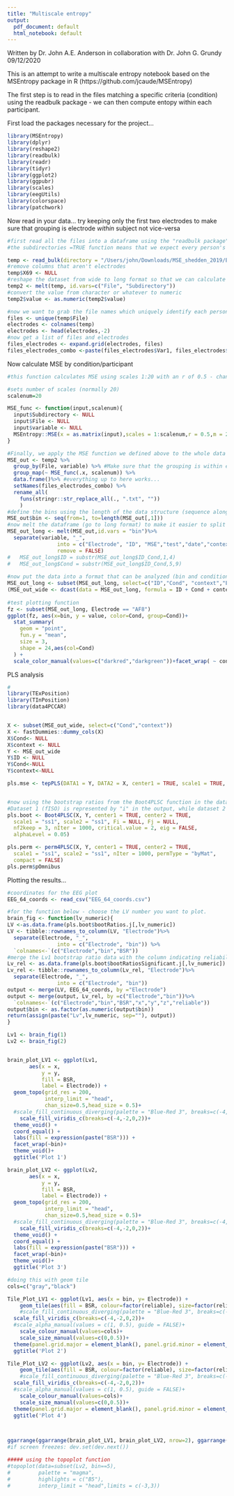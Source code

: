 ```yaml
---
title: "Multiscale entropy"
output:
  pdf_document: default
  html_notebook: default
---
```

Written by Dr. John A.E. Anderson in collaboration with Dr. John G. Grundy
09/12/2020

This is an attempt to write a multiscale entropy notebook based on the MSEntropy package in R (https://github.com/jcaude/MSEntropy)

The first step is to read in the files matching a specific criteria (condition) using the readbulk package - we can then compute entopy within each participant. 

First load the packages necessary for the project...
```r
library(MSEntropy)
library(dplyr)
library(reshape2)
library(readbulk)
library(readr)
library(tidyr)
library(ggplot2)
library(ggpubr)
library(scales)
library(eegUtils)
library(colorspace)
library(patchwork)
```

Now read in your data...
try keeping only the first two electrodes to make sure that grouping is electrode *within* subject not vice-versa
```r
#first read all the files into a dataframe using the "readbulk package"
#the subdirectories =TRUE function means that we expect every person's data to be in a separate subdirectory. We're using the read_table2 function since our data is tab-separated, but we could easily adapt this to read CSV files etc.

temp <- read_bulk(directory = "/Users/john/Downloads/MSE_shedden_2019/BE_ERP_text_files/test2/", extension =".txt", subdirectories = TRUE,fun = read_table2)
#remove columns that aren't electrodes
temp$X69 <- NULL
#reshape the dataset from wide to long format so that we can calculate entropy by variable (electrode)
temp2 <- melt(temp, id.vars=c("File", "Subdirectory"))
#convert the value from character or whatever to numeric
temp2$value <- as.numeric(temp2$value)

#now we want to grab the file names which uniquely identify each person and condition
files <- unique(temp$File)
electrodes <- colnames(temp)
electrodes <- head(electrodes,-2)
#now get a list of files and electrodes
files_electrodes <- expand.grid(electrodes, files)
files_electrodes_combo <-paste(files_electrodes$Var1, files_electrodes$Var2,sep = "_") 
```
Now calculate MSE by condition/participant
```r
#this function calculates MSE using scales 1:20 with an r of 0.5 - change these values if you are interested in looking at this. We've specified that input$subdirectory is NULL and input$File is NULL which removes these non-numeric inputs before calculating MSE

#sets number of scales (normally 20)
scalenum=20

MSE_func <- function(input,scalenum){
  input$Subdirectory <- NULL
  input$File <- NULL
  input$variable <- NULL
  MSEntropy::MSE(x = as.matrix(input),scales = 1:scalenum,r = 0.5,m = 2)
}

#Finally, we apply the MSE function we defined above to the whole data frame (temp), but specify that the function should be applied within each File (the group_by File command). We then specify that we want the output to be a dataframe and that the names should be the unique file identifiers.
MSE_out <- temp2 %>%
  group_by(File, variable) %>% #Make sure that the grouping is within electrode and within subject (variable = electrode)
  group_map(~ MSE_func(.x, scalenum)) %>%
  data.frame()%>% #everything up to here works...
  setNames(files_electrodes_combo) %>%
  rename_all(
    funs(stringr::str_replace_all(., ".txt", ""))
    )
#define the bins using the length of the data structure (sequence along from 1 to length of data frame & add this variable to the output)
MSE_out$bin <- seq(from=1, to=length(MSE_out[,1]))
#now melt the dataframe (go to long format) to make it easier to split the subject ID and variable information
MSE_out_long <- melt(MSE_out,id.vars = "bin")%>% 
  separate(variable, "_",
                into = c("Electrode", "ID", "MSE","test","date","context","Cond","accuracy"), 
                remove = FALSE)
#	MSE_out_long$ID = substr(MSE_out_long$ID_Cond,1,4)
#	MSE_out_long$Cond = substr(MSE_out_long$ID_Cond,5,9)
	
#now put the data into a format that can be analyzed (bin and condition by ID)	
MSE_out_long <- subset(MSE_out_long, select=c("ID","Cond", "context","Electrode","bin","value"))
(MSE_out_wide <- dcast(data = MSE_out_long, formula = ID + Cond + context ~ Electrode + bin, value.var = "value"))
	
#test plotting function
fz <- subset(MSE_out_long, Electrode == "AF8")
ggplot(fz, aes(x=bin, y = value, color=Cond, group=Cond))+
  stat_summary(
    geom = "point",
    fun.y = "mean",
    size = 3,
    shape = 24,aes(col=Cond)
  )	+ 
  scale_color_manual(values=c("darkred","darkgreen"))+facet_wrap( ~ context)+theme_pubr()
```
PLS analysis

```r
#
library(TExPosition)
library(TInPosition)
library(data4PCCAR)


X <- subset(MSE_out_wide, select=c("Cond","context"))
X <- fastDummies::dummy_cols(X)
X$Cond<- NULL
X$context <- NULL
Y <- MSE_out_wide
Y$ID <- NULL
Y$Cond<-NULL
Y$context<-NULL

pls.mse <- tepPLS(DATA1 = Y, DATA2 = X, center1 = TRUE, scale1 = TRUE, center2 = TRUE, scale2 = TRUE,graphs = FALSE, k = 2)


#now using the bootstrap ratios from the Boot4PLSC function in the data4PCCAR package
#Dataset 1 (fISO) is represented by "i" in the output, while dataset 2 (Tau) is represented by j in the output
pls.boot <- Boot4PLSC(X, Y, center1 = TRUE, center2 = TRUE,
  scale1 = "ss1", scale2 = "ss1", Fi = NULL, Fj = NULL,
  nf2keep = 3, nIter = 1000, critical.value = 2, eig = FALSE,
  alphaLevel = 0.05)

pls.perm <- perm4PLSC(X, Y, center1 = TRUE, center2 = TRUE,
  scale1 = "ss1", scale2 = "ss1", nIter = 1000, permType = "byMat",
  compact = FALSE)
pls.perm$pOmnibus


```

Plotting the results...

```r
#coordinates for the EEG plot
EEG_64_coords <- read_csv("EEG_64_coords.csv")

#for the function below - choose the LV number you want to plot.
brain_fig <- function(lv_numeric){
LV <-as.data.frame(pls.boot$bootRatios.j[,lv_numeric])
LV <- tibble::rownames_to_column(LV, "Electrode")%>% 
  separate(Electrode, "_",
                into = c("Electrode", "bin")) %>%
  `colnames<-`(c("Electrode","bin","BSR"))
#merge the Lv1 bootstrap ratio data with the column indicating reliability
Lv_rel <- as.data.frame(pls.boot$bootRatiosSignificant.j[,lv_numeric])
Lv_rel <- tibble::rownames_to_column(Lv_rel, "Electrode")%>% 
  separate(Electrode, "_",
                into = c("Electrode", "bin")) 
output <- merge(LV, EEG_64_coords, by ="Electrode")
output <- merge(output, Lv_rel, by =c("Electrode","bin"))%>%
  `colnames<-`(c("Electrode","bin","BSR","x","y","z","reliable"))
output$bin <- as.factor(as.numeric(output$bin)) 
return(assign(paste("Lv",lv_numeric, sep=""), output))
}

Lv1 <- brain_fig(1)
Lv2 <- brain_fig(2)


brain_plot_LV1 <- ggplot(Lv1,
       aes(x = x,
           y = y,
           fill = BSR,
           label = Electrode)) +
  geom_topo(grid_res = 200,
            interp_limit = "head",
            chan_size=0.5,head_size = 0.5)+ 
  #scale_fill_continuous_diverging(palette = "Blue-Red 3", breaks=c(-4,-2,0,2)) + 
    scale_fill_viridis_c(breaks=c(-4,-2,0,2))+
  theme_void() + 
  coord_equal() + 
  labs(fill = expression(paste("BSR"))) + 
  facet_wrap(~bin)+
  theme_void()+ 
  ggtitle('Plot 1')

brain_plot_LV2 <- ggplot(Lv2,
       aes(x = x,
           y = y,
           fill = BSR,
           label = Electrode)) +
  geom_topo(grid_res = 200,
            interp_limit = "head",
            chan_size=0.5,head_size = 0.5)+ 
  #scale_fill_continuous_diverging(palette = "Blue-Red 3", breaks=c(-4,-2,0,2)) + 
    scale_fill_viridis_c(breaks=c(-4,-2,0,2))+
  theme_void() + 
  coord_equal() + 
  labs(fill = expression(paste("BSR"))) + 
  facet_wrap(~bin)+
  theme_void()+ 
  ggtitle('Plot 3')

#doing this with geom tile
cols=c("gray","black")

Tile_Plot_LV1 <- ggplot(Lv1, aes(x = bin, y= Electrode)) +
    geom_tile(aes(fill = BSR, colour=factor(reliable), size=factor(reliable)))+ #alpha=reliable==FALSE
    #scale_fill_continuous_diverging(palette = "Blue-Red 3", breaks=c(-4,-2,0,2))+
  scale_fill_viridis_c(breaks=c(-4,-2,0,2))+
  #scale_alpha_manual(values = c(1, 0.5), guide = FALSE)+
    scale_colour_manual(values=cols)+
    scale_size_manual(values=c(0,0.5))+ 
  theme(panel.grid.major = element_blank(), panel.grid.minor = element_blank())+ theme(legend.position = "none") + 
  ggtitle('Plot 2')

Tile_Plot_LV2 <- ggplot(Lv2, aes(x = bin, y= Electrode)) +
    geom_tile(aes(fill = BSR, colour=factor(reliable), size=factor(reliable)))+ #alpha=reliable==FALSE
    #scale_fill_continuous_diverging(palette = "Blue-Red 3", breaks=c(-4,-2,0,2))+
  scale_fill_viridis_c(breaks=c(-4,-2,0,2))+
  #scale_alpha_manual(values = c(1, 0.5), guide = FALSE)+
    scale_colour_manual(values=cols)+
    scale_size_manual(values=c(0,0.5))+ 
  theme(panel.grid.major = element_blank(), panel.grid.minor = element_blank())+ theme(legend.position = "none") + 
  ggtitle('Plot 4')
  


ggarrange(ggarrange(brain_plot_LV1, brain_plot_LV2, nrow=2), ggarrange(Tile_Plot_LV1, Tile_Plot_LV2, nrow=2), ncol=2, widths = c(2,1))
#if screen freezes: dev.set(dev.next())

##### using the topoplot function
#topoplot(data=subset(Lv2, bin==5),
#         palette = "magma",
#         highlights = c("B5"),
#         interp_limit = "head",limits = c(-3,3))
```
